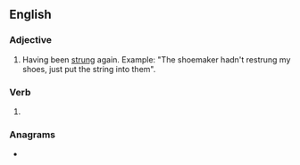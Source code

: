 ==English==

===Adjective===
{{en-adj|-}}

# Having been [[string|strung]] again. Example: "The shoemaker hadn't restrung my shoes, just put the string into them".

===Verb===
{{head|en|verb form}}

# {{en-past of|restring}}

===Anagrams===
* {{anagrams|en|grunters}}